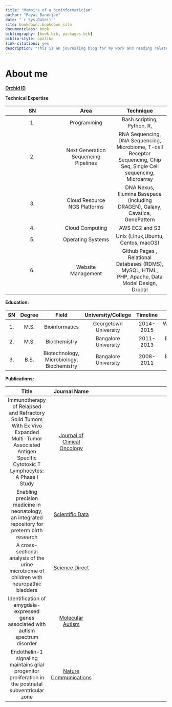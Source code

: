 ```yaml
--- 
title: "Memoirs of a bioinformatician"
author: "Payal Banerjee"
date: "`r Sys.Date()`"
site: bookdown::bookdown_site
documentclass: book
bibliography: [book.bib, packages.bib]
biblio-style: apalike
link-citations: yes
description: "This is an journaling blog for my work and reading related to bioinformatics."
---
```


# About me 

**[Orchid ID](https://orcid.org/0000-0003-1599-0679)**

**Technical Expertise**

| **SN** | **Area** | **Technique** |
| :---: | :---: | :---:|
| 1. | Programming | Bash scripting, Python, R, |
| 2. | Next Generation Sequencing Pipelines | RNA Sequencing, DNA Sequencing, Microbiome, T-cell Receptor Sequencing, Chip Seq, Single Cell sequencing, Microarray |
| 3. | Cloud Resource NGS Platforms | DNA Nexus, Illumina Basepace (including DRAGEN), Galaxy, Cavatica, GenePattern |
| 4. | Cloud Computing | AWS EC2 and S3 |
| 5. | Operating Systems | Unix (Linux,Ubuntu, Centos, macOS) |
| 6. | Website Management | Github Pages , Relational Databases (RDMS), MySQL, HTML, PHP, Apache, Data Model Design, Drupal |

          
**Education:**

| **SN** | **Degree** | **Field** | **University/College** | **Timeline** | **Place** |
|:---: | :---: | :---: | :---: | :---: |:---: |
| 1. | M.S. | Bioinformatics | Georgetown University | 2014-2015 | Washington, DC, USA |
| 2. | M.S. | Biochemistry | Bangalore University | 2011-2013 | Bangalore, India |
| 3. | B.S. | Biotechnology, Microbiology, Biochemistry | Bangalore University | 2008-2011 | Bangalore, India |

**Publications:**

| Title | Journal Name | 
| :---: | :---: | :---: | :---: | :---: | 
| Immunotherapy of Relapsed and Refractory Solid Tumors With Ex Vivo Expanded Multi-Tumor Associated Antigen Specific Cytotoxic T Lymphocytes: A Phase I Study | [Journal of Clinical Oncology](https://ascopubs.org/doi/10.1200/JCO.19.00177) | 
| Enabling precision medicine in neonatology, an integrated repository for preterm birth research | [Scientific Data](https://www.nature.com/articles/sdata2018219)|
|A cross-sectional analysis of the urine microbiome of children with neuropathic bladders|[Science Direct](https://doi.org/10.1016/j.jpurol.2020.02.005)|
|Identification of amygdala-expressed genes associated with autism spectrum disorder|[Molecular Autism](https://doi.org/10.1186/s13229-020-00346-1)|
|Endothelin-1 signaling maintains glial progenitor proliferation in the postnatal subventricular zone|[Nature Communications](https://doi.org/10.1038/s41467-020-16028-8)|



